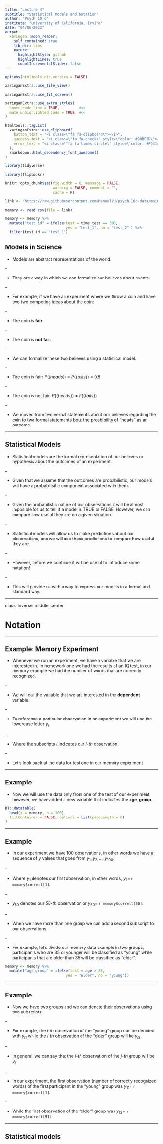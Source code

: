 ```yaml
---
title: "Lecture 4"
subtitle: "Statistical Models and Notation"
author: "Psych 10 C"
institute: "University of California, Irvine"
date: "04/06/2022"
output:
  xaringan::moon_reader:
    self_contained: true
    lib_dir: libs
    nature:
      highlightStyle: github
      highlightLines: true
      countIncrementalSlides: false
---
```


```r
options(htmltools.dir.version = FALSE)
```

```r
xaringanExtra::use_tile_view()

xaringanExtra::use_fit_screen()

xaringanExtra::use_extra_styles(
  hover_code_line = TRUE,         #<<
  mute_unhighlighted_code = TRUE  #<<
)

htmltools::tagList(
  xaringanExtra::use_clipboard(
    button_text = "<i class=\"fa fa-clipboard\"></i>",
    success_text = "<i class=\"fa fa-check\" style=\"color: #90BE6D\"></i>",
    error_text = "<i class=\"fa fa-times-circle\" style=\"color: #F94144\"></i>"
  ),
  rmarkdown::html_dependency_font_awesome()
)
```

```r
library(tidyverse)

library(flipbookr)

knitr::opts_chunk$set(fig.width = 6, message = FALSE, 
                      warning = FALSE, comment = "", 
                      cache = F)

link <- "https://raw.githubusercontent.com/ManuelVU/psych-10c-data/main/example.csv"

memory <- read_csv(file = link)

memory <- memory %>% 
  mutate("test_id" = ifelse(test = time_test == 300, 
                            yes = "test_1", no = "test_2")) %>%
  filter(test_id == "test_1")
```

## Models in Science

- Models are abstract representations of the world. 

--

- They are a way in which we can formalize our believes about events.

--

- For example, if we have an experiment where we throw a coin and have two 
two competing ideas about the coin:

--

  - The coin is **fair**.
  
--

  - The coin is **not fair**.

--

- We can formalize these two believes using a statistical model.

--

  - The coin is fair: $P(\{heads\})\ =\ P(\{tails\})\ =\ 0.5$
  
--

  - The coin is not fair: $P(\{heads\})\ \neq\ P(\{tails\})$
  
--

- We moved from two verbal statements about our believes regarding the coin to
two formal statements bout the proabibility of "heads" as an outcome.
  
---

## Statistical Models

- Statistical models are the formal representation of our believes or hypothesis
about the outcomes of an experiment. 

--

- Given that we assume that the outcomes are probabilistic, our models will have 
a probabilisitic component associated with them. 

--

- Given the probabilistic nature of our observations it will be almost imposible
for us to tell if a model is TRUE or FALSE. However, we can compare how useful 
they are on a given situation. 

--

- Statistical models will allow us to make predictions about our observations, 
ans we will use these predictions to compare how useful they are.

--

- However, before we continue it will be useful to introduce some notation!

--

- This will provide us with a way to express our models in a formal and 
standard way.

---

class: inverse, middle, center

# Notation

---

## Example: Memory Experiment

- Whenever we run an experiment, we have a variable that we are interested in. 
In homework one we had the results of an IQ test, in our memory example we had
the number of words that are correctly recognized.

--

- We will call the variable that we are interested in the **dependent** variable.

--

- To reference a particular observation in an experiment we will use the 
lowercase letter $y_{i}$.

--

- Where the subscripts $i$ indicates our *i-th* observation.

--

- Let's look back at the data for test one in our memory experiment

---

## Example

- Now we will use the data only from one of the test of our experiment, however, 
we have added a new variable that indicates the **age_group**.

```r
DT::datatable(
  head(x = memory, n = 100),
  fillContainer = FALSE, options = list(pageLength = 6)
)
```

---

## Example

- In our experiment we have $100$ observations, in other words we have a sequence
of $y$ values that goes from $y_1, y_2, \dots, y_{100}$.

--

- Where $y_1$ denotes our first observation, in other words, $y_1 =$ `r memory$correct[1]`.

--

- $y_{50}$ denotes our *50-th* observation or $y_{50} =$ `r memory$correct[50]`.

--

- When we have more than one group we can add a second subscript to our observations.

--

- For example, let's divide our memory data example in two groups, participants 
who are 35 or younger will be classified as "young" while participants that are 
older than 35 will be classified as "elder".

```r
memory <- memory %>% 
  mutate("age_group" = ifelse(test = age > 35, 
                            yes = "elder", no = "young"))
```

---

## Example

- Now we have two groups and we can denote their observations using two subscripts

--

- For example, the *i-th* observation of the "young" group can be denoted with 
$y_{i1}$ while the *i-th* observation of the "elder" group will be $y_{i2}$.

--

- In general, we can say that the *i-th* observation of the *j-th* group will be 
$y_{ij}$

--

- In our experiment, the first observation (number of correctly recognized words)
of the first participant in the "young" group was $y_{11}=$ `r memory$correct[1]`.

--

- While the first observation of the "elder" group was $y_{12}=$ `r memory$correct[51]` 

---

## Statistical models









